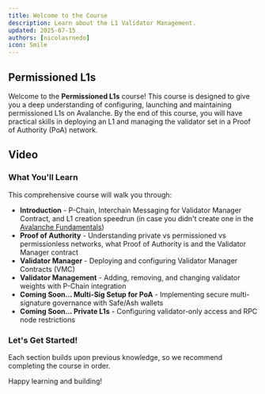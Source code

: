 ```yaml
---
title: Welcome to the Course
description: Learn about the L1 Validator Management.
updated: 2025-07-15
authors: [nicolasrnedo]
icon: Smile
---
```


## Permissioned L1s 

Welcome to the **Permissioned L1s** course! This course is designed to give you a deep
understanding of configuring, launching and maintaining permissioned L1s on Avalanche. By the end of this course, you will have
practical skills in deploying an L1 and managing the validator set in a Proof of Authority (PoA)
network.

## Video

<YouTube id="xgx6VzdR974" params="start=365"/>

### What You'll Learn

This comprehensive course will walk you through:

- **Introduction** - P-Chain, Interchain Messaging for Validator Manager Contract, and L1 creation speedrun (in case you didn't create one in the [Avalanche Fundamentals](/academy/avalanche-fundamentals))
- **Proof of Authority** - Understanding private vs permissioned vs permissionless networks, what Proof of Authority is and the Validator Manager contract
- **Validator Manager** - Deploying and configuring Validator Manager Contracts (VMC)
- **Validator Management** - Adding, removing, and changing validator weights with P-Chain integration
- **Coming Soon... Multi-Sig Setup for PoA** - Implementing secure multi-signature governance with Safe/Ash wallets
- **Coming Soon... Private L1s** - Configuring validator-only access and RPC node restrictions

### Let's Get Started!

Each section builds upon previous knowledge, so we recommend completing the course in order.

Happy learning and building!